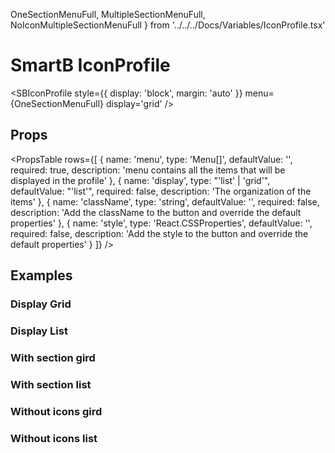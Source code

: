   OneSectionMenuFull,
  MultipleSectionMenuFull,
  NoIconMultipleSectionMenuFull
} from '../../../Docs/Variables/IconProfile.tsx'

<Meta title='Overview|Layout/IconProfile' />

# SmartB IconProfile

<SBIconProfile
  style={{ display: 'block', margin: 'auto' }}
  menu={OneSectionMenuFull}
  display='grid'
/>

## Props

<PropsTable
  rows={[
    {
      name: 'menu',
      type: 'Menu[]',
      defaultValue: '',
      required: true,
      description:
        'menu contains all the items that will be displayed in the profile'
    },
    {
      name: 'display',
      type: "'list' | 'grid'",
      defaultValue: "'list'",
      required: false,
      description: 'The organization of the items'
    },
    {
      name: 'className',
      type: 'string',
      defaultValue: '',
      required: false,
      description:
        'Add the className to the button and override the default properties'
    },
    {
      name: 'style',
      type: 'React.CSSProperties',
      defaultValue: '',
      required: false,
      description:
        'Add the style to the button and override the default properties'
    }
  ]}
/>

## Examples

### Display Grid

<Preview>
  <SBIconProfile
    style={{ display: 'block', margin: 'auto' }}
    menu={OneSectionMenuFull}
    display='grid'
  />
</Preview>

### Display List

<Preview>
  <SBIconProfile
    style={{ display: 'block', margin: 'auto' }}
    menu={OneSectionMenuFull}
    display='list'
  />
</Preview>

### With section gird

<Preview>
  <SBIconProfile
    style={{ display: 'block', margin: 'auto' }}
    menu={MultipleSectionMenuFull}
    display='grid'
  />
</Preview>

### With section list

<Preview>
  <SBIconProfile
    style={{ display: 'block', margin: 'auto' }}
    menu={MultipleSectionMenuFull}
    display='list'
  />
</Preview>

### Without icons gird

<Preview>
  <SBIconProfile
    style={{ display: 'block', margin: 'auto' }}
    menu={NoIconMultipleSectionMenuFull}
    display='grid'
  />
</Preview>

### Without icons list

<Preview>
  <SBIconProfile
    style={{ display: 'block', margin: 'auto' }}
    menu={NoIconMultipleSectionMenuFull}
    display='list'
  />
</Preview>

